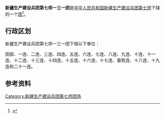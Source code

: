 {{中国乡级行政区
|行政区全称           = 新疆生产建设兵团第七师一三一团
|上级行政区           = [[新疆生产建设兵团第七师|新疆生产建设兵团第七师]]
|行政区类别           = [[团_(军队)|团]]
}}

'''新疆生产建设兵团第七师一三一团'''是[[中华人民共和国|中华人民共和国]][[新疆生产建设兵团|新疆生产建设兵团]][[新疆生产建设兵团第七师|第七师]]下辖的一个[[团_(军队)|团]]<ref>{{Cite journal|title=新疆生产建设兵团分布图|author=新疆生产建设兵团年鉴编辑委员会|journal=兵团年鉴|publisher=新疆生产建设兵团年鉴社|doi=10.42437/y.cnki.yxjsc.2021.000007|year=2020|location=乌鲁木齐|page=7-8|issn=1671-3338}}</ref>。

== 行政区划 ==
新疆生产建设兵团第七师一三一团下辖以下单位：

团部、一连、二连、三连、四连、五连、六连、七连、八连、九连、十连、十一连、十二连、十三连、十四连、十五连、十六连、十七连、畜牧连、十八连、十九连和二十一连。

== 参考资料 ==
{{reflist}}

{{新疆行政区划小作品}}
{{新疆生产建设兵团第七师}}
{{DEFAULTSORT:131}}
[[Category:新疆生产建设兵团第七师团场|Category:新疆生产建设兵团第七师团场]]